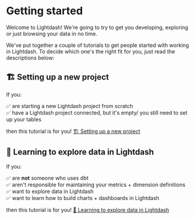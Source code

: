 # Getting started

Welcome to Lightdash! We're going to try to get you developing, exploring or just browsing your data in no time. 

We've put together a couple of tutorials to get people started with working in Lightdash. To decide which one's the right fit for you, just read the descriptions below:

## 🏗 Setting up a new project

If you:

✅ are starting a new Lightdash project from scratch  
✅ have a Lightdash project connected, but it's empty/ you still need to set up your tables

then this tutorial is for you! [🏗 Setting up a new project](/get-started/setup-lightdash/intro)

## 🔭 Learning to explore data in Lightdash

If you:

✅ are **not** someone who uses dbt  
✅ aren't responsible for maintaining your metrics + dimension definitions  
✅ want to explore data in Lightdash  
✅ want to learn how to build charts + dashboards in Lightdash

then this tutorial is for you! [🔭 Learning to explore data in Lightdash](/get-started/exploring-data/intro)